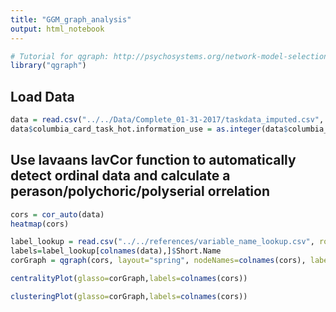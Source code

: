 ```yaml
---
title: "GGM_graph_analysis"
output: html_notebook
---
```



```r
# Tutorial for qgraph: http://psychosystems.org/network-model-selection-using-qgraph-1-3-10/
library("qgraph")
```

## Load Data

```r
data = read.csv("../../Data/Complete_01-31-2017/taskdata_imputed.csv", row.names=1,check.names=FALSE)
data$columbia_card_task_hot.information_use = as.integer(data$columbia_card_task_hot.information_use)
```

## Use lavaans lavCor function to automatically detect ordinal data and calculate a perason/polychoric/polyserial orrelation
```r
cors = cor_auto(data)
heatmap(cors)
```

```r
label_lookup = read.csv("../../references/variable_name_lookup.csv", row.names=1)
labels=label_lookup[colnames(data),]$Short.Name
corGraph = qgraph(cors, layout="spring", nodeNames=colnames(cors), labels=labels, graph='glasso', sampleSize = nrow(data),legend.cex=.3)
```


```r
centralityPlot(glasso=corGraph,labels=colnames(cors))
```


```r
clusteringPlot(glasso=corGraph,labels=colnames(cors))
```

